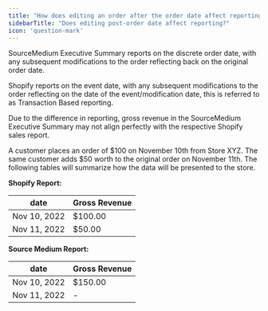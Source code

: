 ```yaml
---
title: "How does editing an order after the order date affect reporting?"
sidebarTitle: "Does editing post-order date affect reporting?"
icon: 'question-mark'
---
```

SourceMedium Executive Summary reports on the discrete order date, with any subsequent modifications to the order reflecting back on the original order date.

Shopify reports on the event date, with any subsequent modifications to the order reflecting on the date of the event/modification date, this is referred to as Transaction Based reporting.

Due to the difference in reporting, gross revenue in the SourceMedium Executive Summary may not align perfectly with the respective Shopify sales report.

<Accordion title="As an example of an order journey">

A customer places an order of \$100 on November 10th from Store XYZ. The same customer adds \$50 worth to the original order on November 11th. The following tables will summarize how the data will be presented to the store.

**Shopify Report:**

| date | Gross Revenue |
| --- | --- |
| Nov 10, 2022 | \$100.00 |
| Nov 11, 2022 | \$50.00 |

**Source Medium Report:**

| date | Gross Revenue |
| --- | --- |
| Nov 10, 2022 | \$150.00 |
| Nov 11, 2022 | - |

</Accordion>